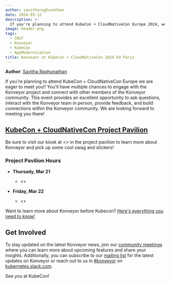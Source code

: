 ```yaml
---
author: savitharaghunathan
date: 2024-03-12
description: >-
  If you're planning to attend KubeCon + CloudNativeCon Europe 2024, we're excited to meet you! There are several opportunities for you to engage with the Konveyor project and connect with other members of the Konveyor community. This event provides an excellent opportunity to ask questions, interact with the Konveyor team in person, provide feedback, and build connections within the Konveyor community. We are looking forward to meeting you there!
image: header.png
tags:
  - CNCF
  - Konveyor
  - KubeCon
  - AppModernization
title: Konveyor at KubeCon + CloudNativeCon 2024 EU Paris
---
```


**Author**: [Savitha Raghunathan](https://github.com/savitharaghunathan)

If you're planning to attend KubeCon + CloudNativeCon Europe we are eager to meet you!! You'll have multiple chances to engage with the Konveyor project and connect with other members of the Konveyor community. This event provides an excellent opportunity to ask questions, interact with the Konveyor team in person, provide feedback, and build connections within the Konveyor community. We are looking forward to meeting you there!

## [KubeCon + CloudNativeCon Project Pavilion](https://events.linuxfoundation.org/kubecon-cloudnativecon-north-america/program/project-engagement/#project-pavilion)

Be sure to visit our kiosk at <> in the project pavilion to learn more about Konveyor and pick up some cool swag and stickers!

### Project Pavilion Hours

- **Thursady, Mar 21**
  - <>

- **Friday, Mar 22**
  - <>

Want to learn more about Konveyor before Kubecon? [Here's everything you need to know!](https://docs.google.com/presentation/d/1zCn4blBkHTi0GskPQiGhS8z-7Axrf-MS2sB7uRA54Go)

## Get Involved

To stay updated on the latest Konveyor news, join our [community meetings](https://github.com/konveyor/community#konveyor-community-meetings) where you can learn more about upcoming features and share your insights. Additionally, you can subscribe to our [mailing list](https://groups.google.com/g/konveyorio) for the latest updates on Konveyor or reach out to us in [#konveyor](https://kubernetes.slack.com/archives/CR85S82A2) on [kubernetes.slack.com](https://kubernetes.slack.com/).

See you at KubeCon!